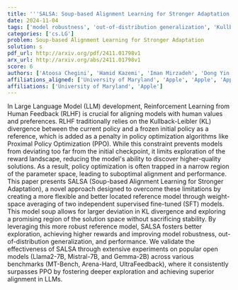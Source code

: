 ```yaml
---
title: '''SALSA: Soup-based Alignment Learning for Stronger Adaptation in RLHF'''
date: 2024-11-04
tags: ['model robustness', 'out-of-distribution generalization', 'Kullback-Leibler divergence', 'Reinforcement Learning from Human Feedback', 'Large Language Models', 'policy optimization algorithms', 'benchmark validation', 'Proximal Policy Optimization', 'weight-space averaging', 'supervised fine-tuned models']
categories: ['cs.LG']
problem: Soup-based Alignment Learning for Stronger Adaptation
solution: s
pdf_url: http://arxiv.org/pdf/2411.01798v1
arx_url: http://arxiv.org/abs/2411.01798v1
score: 6
authors: ['Atoosa Chegini', 'Hamid Kazemi', 'Iman Mirzadeh', 'Dong Yin', 'Maxwell Horton', 'Moin Nabi', 'Mehrdad Farajtabar', 'Keivan Alizadeh']
affiliations_aligned: ['University of Maryland', 'Apple', 'Apple', 'Apple', 'Apple', 'Apple', 'Apple', 'Apple']
affiliations: ['University of Maryland', 'Apple']
---
```



In Large Language Model (LLM) development, Reinforcement Learning from Human Feedback (RLHF) is crucial for aligning models with human values and preferences. RLHF traditionally relies on the Kullback-Leibler (KL) divergence between the current policy and a frozen initial policy as a reference, which is added as a penalty in policy optimization algorithms like Proximal Policy Optimization (PPO). While this constraint prevents models from deviating too far from the initial checkpoint, it limits exploration of the reward landscape, reducing the model's ability to discover higher-quality solutions. As a result, policy optimization is often trapped in a narrow region of the parameter space, leading to suboptimal alignment and performance. This paper presents SALSA (Soup-based Alignment Learning for Stronger Adaptation), a novel approach designed to overcome these limitations by creating a more flexible and better located reference model through weight-space averaging of two independent supervised fine-tuned (SFT) models. This model soup allows for larger deviation in KL divergence and exploring a promising region of the solution space without sacrificing stability. By leveraging this more robust reference model, SALSA fosters better exploration, achieving higher rewards and improving model robustness, out-of-distribution generalization, and performance. We validate the effectiveness of SALSA through extensive experiments on popular open models (Llama2-7B, Mistral-7B, and Gemma-2B) across various benchmarks (MT-Bench, Arena-Hard, UltraFeedback), where it consistently surpasses PPO by fostering deeper exploration and achieving superior alignment in LLMs.